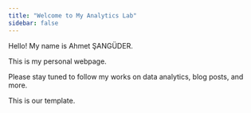 ```yaml
---
title: "Welcome to My Analytics Lab"
sidebar: false 
---
```


Hello! My name is Ahmet ŞANGÜDER.

This is my personal webpage.

Please stay tuned to follow my works on data analytics, blog posts, and more.

This is our template.

